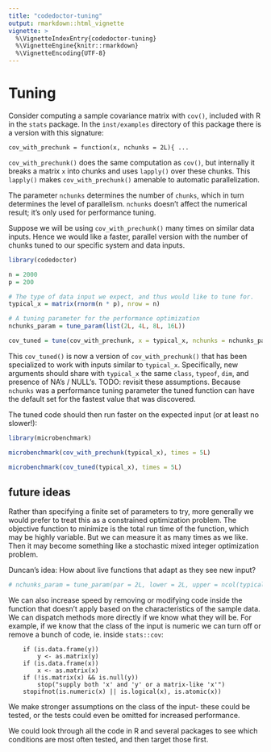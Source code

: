 ```yaml
---
title: "codedoctor-tuning"
output: rmarkdown::html_vignette
vignette: >
  %\VignetteIndexEntry{codedoctor-tuning}
  %\VignetteEngine{knitr::rmarkdown}
  %\VignetteEncoding{UTF-8}
---
```


# Tuning

Consider computing a sample covariance matrix with `cov()`, included with R
in the `stats` package. In the `inst/examples` directory of this package
there is a version with this signature:

```
cov_with_prechunk = function(x, nchunks = 2L){ ...
```

`cov_with_prechunk()` does the same computation as `cov()`, but internally
it breaks a matrix `x` into chunks and uses `lapply()` over these chunks.
This `lapply()` makes `cov_with_prechunk()` amenable to automatic
parallelization.

The parameter `nchunks` determines the number of `chunks`, which in turn
determines the level of parallelism. `nchunks` doesn't affect the numerical
result; it's only used for performance tuning. 

Suppose we will be using `cov_with_prechunk()` many times on similar data
inputs. Hence we would like a faster, parallel version with the number of
chunks tuned to our specific system and data inputs.

```R
library(codedoctor)

n = 2000
p = 200

# The type of data input we expect, and thus would like to tune for.
typical_x = matrix(rnorm(n * p), nrow = n)

# A tuning parameter for the performance optimization
nchunks_param = tune_param(list(2L, 4L, 8L, 16L))

cov_tuned = tune(cov_with_prechunk, x = typical_x, nchunks = nchunks_param)

```

This `cov_tuned()` is now a version of `cov_with_prechunk()` that has been
specialized to work with inputs similar to `typical_x`. Specifically, new
arguments should share with `typical_x` the same `class`, `typeof`, `dim`,
and presence of NA's / NULL's. TODO: revisit these assumptions. Because `nchunks` was a performance
tuning parameter the tuned function can have the default set for the
fastest value that was discovered.

The tuned code should then run faster on the expected input (or at least no
slower!):

```R

library(microbenchmark)

microbenchmark(cov_with_prechunk(typical_x), times = 5L)

microbenchmark(cov_tuned(typical_x), times = 5L)

```

## future ideas

Rather than specifying a finite set of parameters to try,
more generally we would prefer to treat this as a constrained optimization
problem. The objective function to minimize is the total run time of the
function, which may be highly variable. But we can measure it as many times
as we like. Then it may become something like a stochastic mixed integer
optimization problem.

Duncan's idea: How about live functions that adapt as they see new input?

```R

# nchunks_param = tune_param(par = 2L, lower = 2L, upper = ncol(typical_x), class = "integer"))

```

We can also increase speed by removing or modifying code inside the
function that doesn't apply based on the characteristics of the sample
data. We can dispatch methods more directly if we know what they will be.
For example, if we know that the class of the input is numeric we can turn
off or remove a bunch of code, ie. inside `stats::cov`:

```
    if (is.data.frame(y))
        y <- as.matrix(y)
    if (is.data.frame(x))
        x <- as.matrix(x)
    if (!is.matrix(x) && is.null(y))
        stop("supply both 'x' and 'y' or a matrix-like 'x'")
    stopifnot(is.numeric(x) || is.logical(x), is.atomic(x))
```
We make stronger assumptions on the class of the input- these could be
tested, or the tests could even be omitted for increased performance.

We could look through all the code in R and several packages to see which
conditions are most often tested, and then target those first.
